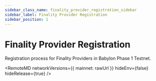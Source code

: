 ```yaml
---
sidebar_class_name: finality_provider_registration_sidebar
sidebar_label: Finality Provider Registration
sidebar_position: 1
---
```


# Finality Provider Registration

Registration process for Finality Providers in Babylon Phase 1 Testnet.



<RemoteMD
  networkVersions={{
    mainnet: rawUrl
  }}
  hideEnv={false}
  hideRelease={true}
/>
